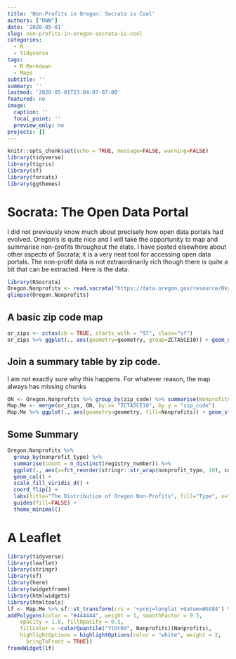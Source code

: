 ---
title: 'Non-Profits in Oregon: Socrata is Cool'
authors: ["RWW"]
date: '2020-05-01'
slug: non-profits-in-oregon-socrata-is-cool
categories:
  - R
  - tidyverse
tags:
  - R Markdown
  - Maps
subtitle: ''
summary: ''
lastmod: '2020-05-01T23:04:07-07:00'
featured: no
image:
  caption: ''
  focal_point: ''
  preview_only: no
projects: []
---

```{r setup, include=FALSE}
knitr::opts_chunk$set(echo = TRUE, message=FALSE, warning=FALSE)
library(tidyverse)
library(tigris)
library(sf)
library(forcats)
library(ggthemes)
```


# Socrata: The Open Data Portal

I did not previously know much about precisely how open data portals had evolved.  Oregon's is quite nice and I will take the opportunity to map and summarise non-profits throughout the state.  I have posted elsewhere about other aspects of Socrata; it is a very neat tool for accessing open data portals.  The non-profit data is not extraordinarily rich though there is quite a bit that can be extracted.  Here is the data.

```{r}
library(RSocrata)
Oregon.Nonprofits <- read.socrata("https://data.oregon.gov/resource/8kyv-b2kw.csv")
glimpse(Oregon.Nonprofits)
```

## A basic zip code map

```{r, tigris_use_cache = FALSE, results='hide'}
or_zips <- zctas(cb = TRUE, starts_with = "97", class="sf")
or_zips %>% ggplot(., aes(geometry=geometry, group=ZCTA5CE10)) + geom_sf()
```

## Join a summary table by zip code.

I am not exactly sure why this happens.  For whatever reason, the map always has missing chunks

```{r}
ON <- Oregon.Nonprofits %>% group_by(zip_code) %>% summarise(Nonprofits = n_distinct(registry_number)) %>% ungroup()
Map.Me <- merge(or_zips, ON, by.x= "ZCTA5CE10", by.y = "zip_code")
Map.Me %>% ggplot(., aes(geometry=geometry, fill=Nonprofits)) + geom_sf() + scale_fill_viridis_c()
```

## Some Summary

```{r}
Oregon.Nonprofits %>% 
  group_by(nonprofit_type) %>% 
  summarise(count = n_distinct(registry_number)) %>% 
  ggplot(., aes(x=fct_reorder(stringr::str_wrap(nonprofit_type, 10), count), y=count, fill=nonprofit_type)) + 
  geom_col() + 
  scale_fill_viridis_d() + 
  coord_flip() + 
  labs(title="The Distribution of Oregon Non-Profits", fill="Type", x="") + 
  guides(fill=FALSE) + 
  theme_minimal()
```
# A Leaflet

```{r}
library(tidyverse)
library(leaflet)
library(stringr)
library(sf)
library(here)
library(widgetframe)
library(htmlwidgets)
library(htmltools)
lf <- Map.Me %>% sf::st_transform(crs = '+proj=longlat +datum=WGS84') %>% leaflet() %>%
addPolygons(color = "#444444", weight = 1, smoothFactor = 0.5,
    opacity = 1.0, fillOpacity = 0.5,
    fillColor = ~colorQuantile("YlOrRd", Nonprofits)(Nonprofits),
    highlightOptions = highlightOptions(color = "white", weight = 2,
      bringToFront = TRUE))
frameWidget(lf)
```

